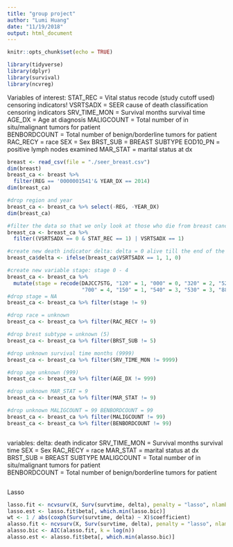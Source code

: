 ```yaml
---
title: "group project"
author: "Lumi Huang"
date: "11/19/2018"
output: html_document
---
```


```r
knitr::opts_chunk$set(echo = TRUE)
```


```r
library(tidyverse)
library(dplyr)
library(survival)
library(ncvreg)
```

Variables of interest:
STAT_REC = Vital status recode (study cutoff used)  censoring indicators!
VSRTSADX  = SEER cause of death classification    censoring indicators
SRV_TIME_MON = Survival months survival time
AGE_DX = Age at diagnosis
MALIGCOUNT = Total number of in situ/malignant tumors for patient       
BENBORDCOUNT = Total number of benign/borderline tumors for patient
RAC_RECY = race
SEX = Sex
BRST_SUB = BREAST SUBTYPE
EOD10_PN = positive lymph nodes examined
MAR_STAT = marital status at dx

```r
breast <- read_csv(file = "./seer_breast.csv")
dim(breast)
breast_ca <- breast %>% 
  filter(REG == '0000001541'& YEAR_DX == 2014)
dim(breast_ca)

#drop region and year
breast_ca <- breast_ca %>% select(-REG, -YEAR_DX)
dim(breast_ca)

#filter the data so that we only look at those who die from breast cancer and those who survive till the end of the study
breast_ca <- breast_ca %>%
  filter((VSRTSADX == 0 & STAT_REC == 1) | VSRTSADX == 1)

#create new death indicator delta: delta = 0 alive till the end of the study, 1 = die from breast cancer
breast_ca$delta <- ifelse(breast_ca$VSRTSADX == 1, 1, 0)

#create new variable stage: stage 0 - 4
breast_ca <- breast_ca %>%
  mutate(stage = recode(DAJCC7STG, "120" = 1, "000" = 0, "320" = 2, "520" = 3, "999" = 9, "330" = 2,
                        "700" = 4, "150" = 1, "540" = 3, "530" = 3, "888" = 9, "510" = 3))
#drop stage = NA
breast_ca <- breast_ca %>% filter(stage != 9)

#drop race = unknown
breast_ca <- breast_ca %>% filter(RAC_RECY != 9)

#drop brest subtype = unknown (5)
breast_ca <- breast_ca %>% filter(BRST_SUB != 5)

#drop unknown survival time months (9999)
breast_ca <- breast_ca %>% filter(SRV_TIME_MON != 9999)

#drop age unknown (999)
breast_ca <- breast_ca %>% filter(AGE_DX != 999)

#drop unknown MAR_STAT = 9
breast_ca <- breast_ca %>% filter(MAR_STAT != 9)

#drop unknown MALIGCOUNT = 99 BENBORDCOUNT = 99
breast_ca <- breast_ca %>% filter(MALIGCOUNT != 99)
breast_ca <- breast_ca %>% filter(BENBORDCOUNT != 99)



```


variables:
delta: death indicator
SRV_TIME_MON = Survival months survival time
SEX = Sex
RAC_RECY = race
MAR_STAT = marital status at dx
BRST_SUB = BREAST SUBTYPE
MALIGCOUNT = Total number of in situ/malignant tumors for patient       
BENBORDCOUNT = Total number of benign/borderline tumors for patient

```r

```




Lasso
```r
lasso.fit <- ncvsurv(X, Surv(survtime, delta), penalty = "lasso", nlambda = 25) lasso.bic <- AIC(lasso.fit, k = log(n))
lasso.est <- lasso.fit$beta[, which.min(lasso.bic)]
wt <- 1 / abs(coxph(Surv(survtime, delta) ~ X)$coefficient)
alasso.fit <- ncvsurv(X, Surv(survtime, delta), penalty = "lasso", nlambda = 25, penalty.factor = wt)
alasso.bic <- AIC(alasso.fit, k = log(n))
alasso.est <- alasso.fit$beta[, which.min(alasso.bic)]
```